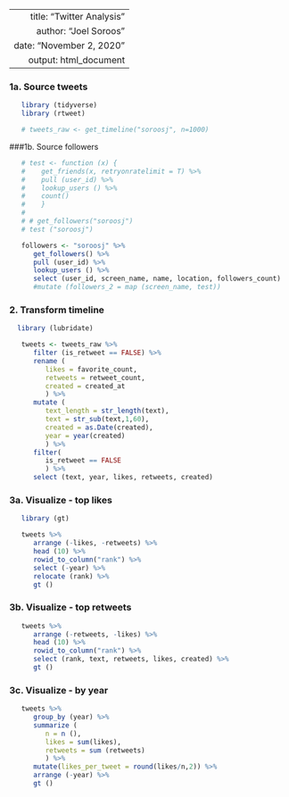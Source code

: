 ----
   title: "Twitter Analysis"
   author: "Joel Soroos"
   date: "November 2, 2020"
   output: html_document 
---


### 1a. Source tweets
```r

   library (tidyverse)
   library (rtweet)

   # tweets_raw <- get_timeline("soroosj", n=1000)
```


###1b. Source followers
```r

   # test <- function (x) {
   #    get_friends(x, retryonratelimit = T) %>%
   #    pull (user_id) %>%
   #    lookup_users () %>%
   #    count() 
   #    }
   # 
   # # get_followers("soroosj")
   # test ("soroosj")

   followers <- "soroosj" %>%
      get_followers() %>%
      pull (user_id) %>%
      lookup_users () %>%
      select (user_id, screen_name, name, location, followers_count)
      #mutate (followers_2 = map (screen_name, test))
```
 
   
### 2. Transform timeline
```r

  library (lubridate)

   tweets <- tweets_raw %>%
      filter (is_retweet == FALSE) %>%
      rename (
         likes = favorite_count,
         retweets = retweet_count,
         created = created_at
         ) %>%
      mutate (
         text_length = str_length(text),
         text = str_sub(text,1,60),
         created = as.Date(created),
         year = year(created)
         ) %>% 
      filter(
         is_retweet == FALSE
         ) %>%
      select (text, year, likes, retweets, created)
```


### 3a. Visualize - top likes
```r

   library (gt)

   tweets %>%
      arrange (-likes, -retweets) %>%
      head (10) %>%
      rowid_to_column("rank") %>%
      select (-year) %>%
      relocate (rank) %>%
      gt () 
```


### 3b. Visualize - top retweets
```r

   tweets %>%
      arrange (-retweets, -likes) %>%
      head (10) %>%
      rowid_to_column("rank") %>%
      select (rank, text, retweets, likes, created) %>%
      gt ()
```


### 3c. Visualize - by year
```r

   tweets %>%
      group_by (year) %>%
      summarize (
         n = n (),
         likes = sum(likes),
         retweets = sum (retweets)
         ) %>%
      mutate(likes_per_tweet = round(likes/n,2)) %>%
      arrange (-year) %>%
      gt () 
```